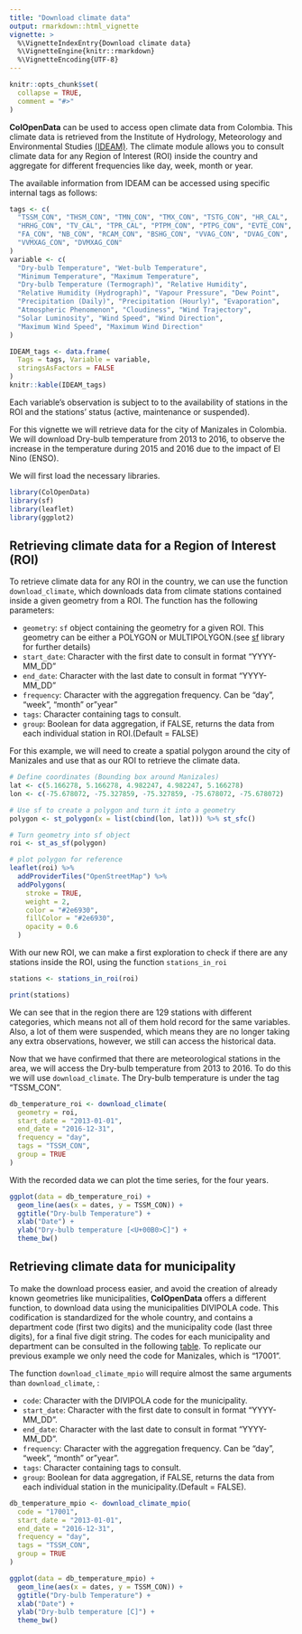 ```yaml
---
title: "Download climate data"
output: rmarkdown::html_vignette
vignette: >
  %\VignetteIndexEntry{Download climate data}
  %\VignetteEngine{knitr::rmarkdown}
  %\VignetteEncoding{UTF-8}
---
```


```r
knitr::opts_chunk$set(
  collapse = TRUE,
  comment = "#>"
)
```

**ColOpenData** can be used to access open climate data from Colombia. This
climate data is retrieved from the Institute of Hydrology, Meteorology and 
Environmental Studies [(IDEAM)]( http://www.ideam.gov.co/). The climate module
allows you to consult climate data for any Region of Interest (ROI) inside the
country and aggregate for different frequencies like day, week, month or year.

The available information from IDEAM can be accessed using specific internal 
tags as follows:

```r
tags <- c(
  "TSSM_CON", "THSM_CON", "TMN_CON", "TMX_CON", "TSTG_CON", "HR_CAL",
  "HRHG_CON", "TV_CAL", "TPR_CAL", "PTPM_CON", "PTPG_CON", "EVTE_CON",
  "FA_CON", "NB_CON", "RCAM_CON", "BSHG_CON", "VVAG_CON", "DVAG_CON",
  "VVMXAG_CON", "DVMXAG_CON"
)
variable <- c(
  "Dry-bulb Temperature", "Wet-bulb Temperature",
  "Minimum Temperature", "Maximum Temperature",
  "Dry-bulb Temperature (Termograph)", "Relative Humidity",
  "Relative Humidity (Hydrograph)", "Vapour Pressure", "Dew Point",
  "Precipitation (Daily)", "Precipitation (Hourly)", "Evaporation",
  "Atmospheric Phenomenon", "Cloudiness", "Wind Trajectory",
  "Solar Luminosity", "Wind Speed", "Wind Direction",
  "Maximum Wind Speed", "Maximum Wind Direction"
)

IDEAM_tags <- data.frame(
  Tags = tags, Variable = variable,
  stringsAsFactors = FALSE
)
knitr::kable(IDEAM_tags)
```

Each variable's observation is subject to to the availability of stations in the
ROI and the stations' status (active, maintenance or suspended). 

For this vignette we will retrieve data for the city of Manizales in Colombia. 
We will download Dry-bulb temperature from 2013 to 2016, to observe the
increase in the temperature during 2015 and 2016 due to the impact of El 
Nino (ENSO).

We will first load the necessary libraries.

```r
library(ColOpenData)
library(sf)
library(leaflet)
library(ggplot2)
```

## Retrieving climate data for a Region of Interest (ROI)

To retrieve climate data for any ROI in the country, we can use the
function `download_climate`, which downloads data from climate stations 
contained inside a given geometry from a ROI. The function has the following
parameters:

- `geometry`: `sf` object containing the geometry for a given ROI. This geometry
can be either a POLYGON or MULTIPOLYGON.(see [sf](https://r-spatial.github.io/sf/articles/sf1.html) library for further details)
- `start_date`: Character with the first date to consult in format "YYYY-MM_DD"
- `end_date`: Character with the last date to consult in format "YYYY-MM_DD"
- `frequency`: Character with the aggregation frequency. Can be "day", "week",
"month" or"year"
- `tags`: Character containing tags to consult.
- `group`: Boolean for data aggregation, if FALSE, returns the data from each
individual station in ROI.(Default = FALSE)

For this example, we will need to create a spatial polygon around the city of
Manizales and use that as our ROI to retrieve the climate data.

```r
# Define coordinates (Bounding box around Manizales)
lat <- c(5.166278, 5.166278, 4.982247, 4.982247, 5.166278)
lon <- c(-75.678072, -75.327859, -75.327859, -75.678072, -75.678072)

# Use sf to create a polygon and turn it into a geometry
polygon <- st_polygon(x = list(cbind(lon, lat))) %>% st_sfc()

# Turn geometry into sf object
roi <- st_as_sf(polygon)

# plot polygon for reference
leaflet(roi) %>%
  addProviderTiles("OpenStreetMap") %>%
  addPolygons(
    stroke = TRUE,
    weight = 2,
    color = "#2e6930",
    fillColor = "#2e6930",
    opacity = 0.6
  )
```

With our new ROI, we can make a first exploration to check if there are any 
stations inside the ROI, using the function `stations_in_roi`
```r
stations <- stations_in_roi(roi)
```


```r
print(stations)
```
We can see that in the region there are 129 stations with different categories,
which means not all of them hold record for the same variables. Also, a lot of
them were suspended, which means they are no longer taking any extra 
observations, however, we still can access the historical data.

Now that we  have confirmed that there are meteorological stations in the area,
we will access the Dry-bulb temperature from 2013 to 2016. To do this we will
use `download_climate`. The Dry-bulb temperature is under the tag "TSSM_CON". 

```r
db_temperature_roi <- download_climate(
  geometry = roi,
  start_date = "2013-01-01",
  end_date = "2016-12-31",
  frequency = "day",
  tags = "TSSM_CON",
  group = TRUE
)
```

With the recorded data we can plot the time series, for the four years.
```r
ggplot(data = db_temperature_roi) +
  geom_line(aes(x = dates, y = TSSM_CON)) +
  ggtitle("Dry-bulb Temperature") +
  xlab("Date") +
  ylab("Dry-bulb temperature [<U+00B0>C]") +
  theme_bw()
```

## Retrieving climate data for municipality

To make the download process easier, and avoid the creation of already known
geometries like municipalities, **ColOpenData** offers a different function, to
download data using the municipalities DIVIPOLA code. This codification is 
standardized for the whole country, and contains a department code (first two 
digits) and the municipality code (last three digits), for a final five digit
string. The codes for each municipality and department can be consulted in the
following [table](https://www.datos.gov.co/widgets/gdxc-w37w). To
replicate our previous example we only need the code for Manizales, which is
"17001".

The function `download_climate_mpio` will require almost the same arguments 
than `download_climate`, :

- `code`: Character with the DIVIPOLA code for the municipality.
- `start_date`: Character with the first date to consult in format "YYYY-MM_DD".
- `end_date`: Character with the last date to consult in format "YYYY-MM_DD".
- `frequency`: Character with the aggregation frequency. Can be "day", "week",
"month" or"year".
- `tags`: Character containing tags to consult.
- `group`: Boolean for data aggregation, if FALSE, returns the data from each
individual station in the municipality.(Default = FALSE).

```r
db_temperature_mpio <- download_climate_mpio(
  code = "17001",
  start_date = "2013-01-01",
  end_date = "2016-12-31",
  frequency = "day",
  tags = "TSSM_CON",
  group = TRUE
)
```
```r
ggplot(data = db_temperature_mpio) +
  geom_line(aes(x = dates, y = TSSM_CON)) +
  ggtitle("Dry-bulb Temperature") +
  xlab("Date") +
  ylab("Dry-bulb temperature [C]") +
  theme_bw()
```


